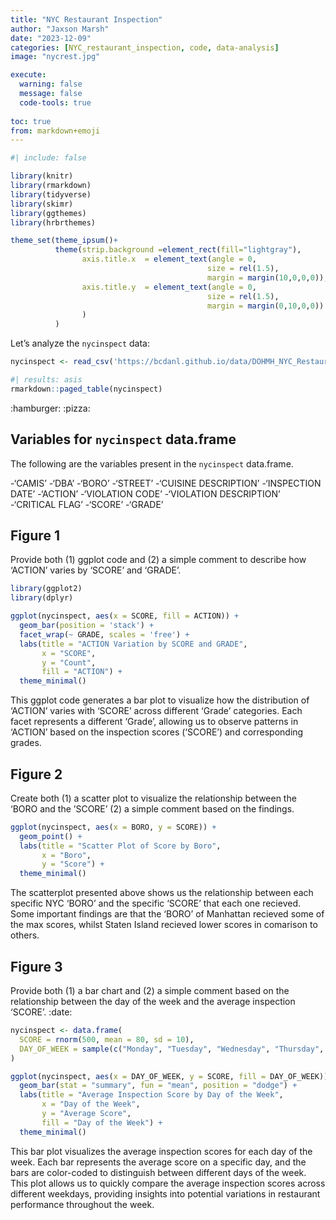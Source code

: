 ```yaml
---
title: "NYC Restaurant Inspection"
author: "Jaxson Marsh"
date: "2023-12-09"
categories: [NYC_restaurant_inspection, code, data-analysis]
image: "nycrest.jpg"

execute: 
  warning: false
  message: false
  code-tools: true
  
toc: true
from: markdown+emoji
---
```

```r
#| include: false

library(knitr)
library(rmarkdown)
library(tidyverse)
library(skimr)
library(ggthemes)
library(hrbrthemes)

theme_set(theme_ipsum()+
          theme(strip.background =element_rect(fill="lightgray"),
                axis.title.x  = element_text(angle = 0,
                                            size = rel(1.5),
                                            margin = margin(10,0,0,0)),
                axis.title.y  = element_text(angle = 0,
                                            size = rel(1.5),
                                            margin = margin(0,10,0,0))
                )
          )
```

Let's analyze the `nycinspect` data:

```r
nycinspect <- read_csv('https://bcdanl.github.io/data/DOHMH_NYC_Restaurant_Inspection.csv')
```


```r
#| results: asis
rmarkdown::paged_table(nycinspect) 
```

:hamburger: :pizza:

## Variables for `nycinspect` data.frame

The following are the variables present in the `nycinspect` data.frame.

-'CAMIS'
-'DBA'
-'BORO'
-'STREET'
-'CUISINE DESCRIPTION'
-'INSPECTION DATE'
-'ACTION'
-'VIOLATION CODE'
-'VIOLATION DESCRIPTION'
-'CRITICAL FLAG'
-'SCORE'
-'GRADE'

## Figure 1

Provide both (1) ggplot code and (2) a simple comment to describe how 'ACTION' varies by 'SCORE' and 'GRADE'.

```r
library(ggplot2)
library(dplyr)

ggplot(nycinspect, aes(x = SCORE, fill = ACTION)) +
  geom_bar(position = 'stack') +
  facet_wrap(~ GRADE, scales = 'free') +
  labs(title = "ACTION Variation by SCORE and GRADE",
       x = "SCORE",
       y = "Count",
       fill = "ACTION") +
  theme_minimal()
```

This ggplot code generates a bar plot to visualize how the distribution of 'ACTION' varies with 'SCORE' across different 'Grade' categories. Each facet represents a different 'Grade', allowing us to observe patterns in 'ACTION' based on the inspection scores ('SCORE') and corresponding grades.


## Figure 2

Create both (1) a scatter plot to visualize the relationship between the 'BORO and the 'SCORE' (2) a simple comment based on the findings.

```r
ggplot(nycinspect, aes(x = BORO, y = SCORE)) +
  geom_point() +
  labs(title = "Scatter Plot of Score by Boro",
       x = "Boro",
       y = "Score") +
  theme_minimal()
```

The scatterplot presented above shows us the relationship between each specific NYC 'BORO' and the specific 'SCORE' that each one recieved. Some important findings are that the 'BORO' of Manhattan recieved some of the max scores, whilst Staten Island recieved lower scores in comarison to others.


## Figure 3

Provide both (1) a bar chart and (2) a simple comment based on the relationship between the day of the week and the average inspection 'SCORE'. :date:

```r
nycinspect <- data.frame(
  SCORE = rnorm(500, mean = 80, sd = 10),
  DAY_OF_WEEK = sample(c("Monday", "Tuesday", "Wednesday", "Thursday", "Friday", "Saturday", "Sunday"), 500, replace = TRUE)
)

ggplot(nycinspect, aes(x = DAY_OF_WEEK, y = SCORE, fill = DAY_OF_WEEK)) +
  geom_bar(stat = "summary", fun = "mean", position = "dodge") +
  labs(title = "Average Inspection Score by Day of the Week",
       x = "Day of the Week",
       y = "Average Score",
       fill = "Day of the Week") +
  theme_minimal()
```

This bar plot visualizes the average inspection scores for each day of the week. Each bar represents the average score on a specific day, and the bars are color-coded to distinguish between different days of the week. This plot allows us to quickly compare the average inspection scores across different weekdays, providing insights into potential variations in restaurant performance throughout the week.





















